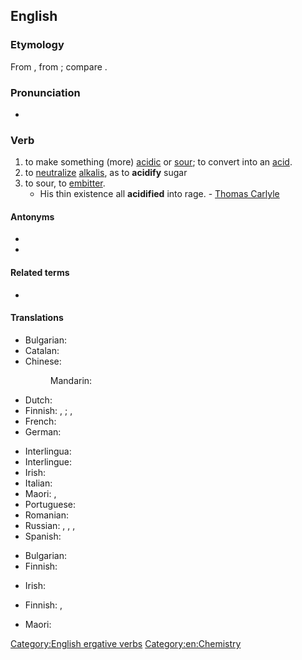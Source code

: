 ==English==

===Etymology===
From {{suffix|en|acid|ify}}, from {{etyl|la|en}} {{m|la|acidus||sour, acid}}; compare {{cog|fr|acidifier}}.

===Pronunciation===
* {{audio|en|En-us-acidify.ogg|Audio (US)}}

===Verb===
{{en-verb|new=1}}

# to make something (more) [[acidic]] or [[sour]]; to convert into an [[acid]].
# to [[neutralize]] [[alkalis]], as to '''acidify''' sugar
# to sour, to [[embitter]].
#* His thin existence all '''acidified''' into rage. - [[w:Thomas Carlyle|Thomas Carlyle]]

====Antonyms====
{{sense|chemistry}}
* {{l|en|alkalify}}
* {{l|en|basify}}

====Related terms====
* {{l|en|acidification}}

====Translations====
{{trans-top|to make something acidic}}
* Bulgarian: {{t|bg|подкислявам}}
* Catalan: {{t+|ca|acidificar}}
* Chinese:
*: Mandarin: {{t+|cmn|酸化|tr=suānhuà|sc=Hani}}
* Dutch: {{t+|nl|verzuren}}
* Finnish: {{t|fi|happamoittaa}}, {{t|fi|happamoitua}}; {{t|fi|hapottaa}}, {{t|fi|hapottua}}
* French: {{t+|fr|acidifier}}
* German: {{t+|de|säuern}}
{{trans-mid}}
* Interlingua: {{t|ia|acidificar}}
* Interlingue: {{t|ie|acidificar}}
* Irish: {{t|ga|aigéadaigh}}
* Italian: {{t+|it|acidificare}}
* Maori: {{t|mi|whakakawa}}, {{t|mi|whakawaikawa}}
* Portuguese: {{t+|pt|acidificar}}
* Romanian: {{t+|ro|acidifica}}
* Russian: {{t+|ru|окисля́ть|impf}}, {{t+|ru|оки́слить|pf}}, {{t+|ru|подкисля́ть|impf}}, {{t+|ru|подки́слить|pf}}
* Spanish: {{t+|es|acidificar}}
{{trans-bottom}}

{{trans-top|to neutralize alkalis}}
* Bulgarian: {{t+|bg|неутрализирам}}
* Finnish: {{t|fi|hapottaa}}
{{trans-mid}}
* Irish: {{t|ga|aigéadaigh}}
{{trans-bottom}}

{{trans-top|to embitter}}
* Finnish: {{t|fi|katkeroittaa}}, {{t|fi|katkeroitua}}
{{trans-mid}}
* Maori: {{t|mi|whakakawa}}
{{trans-bottom}}

[[Category:English ergative verbs]]
[[Category:en:Chemistry]]